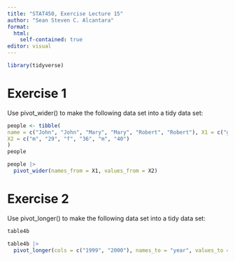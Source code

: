 ```yaml
---
title: "STAT450, Exercise Lecture 15"
author: "Sean Steven C. Alcantara"
format: 
  html:
    self-contained: true
editor: visual
---
```


```r
library(tidyverse)
```

# Exercise 1

Use pivot_wider() to make the following data set into a tidy data set:

```r
people <- tibble(
name = c("John", "John", "Mary", "Mary", "Robert", "Robert"), X1 = c("gender", "age", "gender", "age", "gender", "age"),
X2 = c("m", "29", "f", "36", "m", "40")
)
people
```

```r
people |> 
  pivot_wider(names_from = X1, values_from = X2)
```

# Exercise 2

Use pivot_longer() to make the following data set into a tidy data set:

```r
table4b
```

```r
table4b |>
  pivot_longer(cols = c("1999", "2000"), names_to = "year", values_to = "cases")
```
